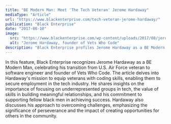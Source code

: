 ```yaml
---
title: "BE Modern Man: Meet 'The Tech Veteran' Jerome Hardaway"
mediaType: "Article"
url: "https://www.blackenterprise.com/tech-veteran-jerome-hardaway/"
publication: "Black Enterprise"
date: "2017-08-10"
image:
  src: "https://www.blackenterprise.com/wp-content/uploads/2017/08/jerome-hardaway.jpg"
  alt: "Jerome Hardaway, founder of Vets Who Code"
description: "Black Enterprise profiles Jerome Hardaway as a BE Modern Man, highlighting his journey from Air Force veteran to software engineer and founder of Vets Who Code, a nonprofit teaching veterans to code and transition into tech careers."
---
```


In this feature, Black Enterprise recognizes Jerome Hardaway as a BE Modern Man, celebrating his transition from U.S. Air Force veteran to software engineer and founder of Vets Who Code. The article delves into Hardaway's mission to equip veterans with coding skills, enabling them to secure employment in the tech industry. He shares insights on the importance of focusing on underrepresented groups in tech, the value of skills in building meaningful relationships, and his commitment to supporting fellow black men in achieving success. Hardaway also discusses his approach to overcoming challenges, emphasizing the significance of perseverance and the impact of creating opportunities for others in the community.
